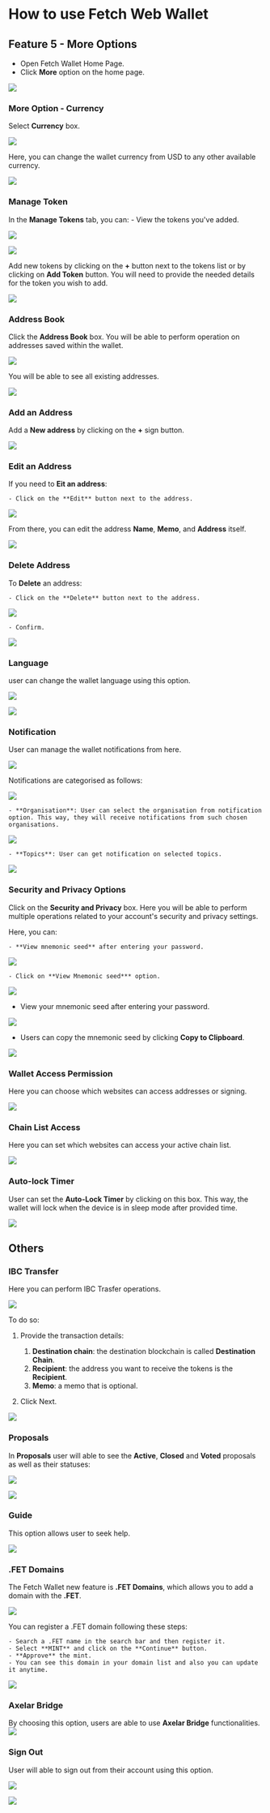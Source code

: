 # How to use Fetch Web Wallet

## Feature 5 - More Options

- Open Fetch Wallet Home Page.
- Click **More** option on the home page.

![](src/images/guides/wallet/web-wallet_48.png)

### More Option - Currency

Select **Currency** box.

![](src/images/guides/wallet/web-wallet_49.png)

Here, you can change the wallet currency from USD to any other available currency.

![](src/images/guides/wallet/web-wallet_50.png)

### Manage Token

In the **Manage Tokens** tab, you can:
    - View the tokens you've added.

![](src/images/guides/wallet/web-wallet_51.png)

![](src/images/guides/wallet/web-wallet_52.png)

Add new tokens by clicking on the **+** button next to the tokens list or by clicking on **Add Token** button. You will need to provide the needed details for the token you wish to add.

![](src/images/guides/wallet/web-wallet_53.png)

### **Address Book**

Click the **Address Book** box. You will be able to perform operation on addresses saved within the wallet.

![](src/images/guides/wallet/web-wallet_54.png)

You will be able to see all existing addresses.

![](src/images/guides/wallet/web-wallet_55.png)

### Add an Address

Add a **New address** by clicking on the **+** sign button.

![](src/images/guides/wallet/web-wallet_56.png)

### Edit an Address

If you need to **Eit an address**:

    - Click on the **Edit** button next to the address.

![](src/images/guides/wallet/web-wallet_57.png)

From there, you can edit the address **Name**, **Memo**, and **Address** itself.

![](src/images/guides/wallet/web-wallet_58.png)

### Delete Address

To **Delete** an address:

    - Click on the **Delete** button next to the address.

![](src/images/guides/wallet/web-wallet_59.png)

    - Confirm.

![](src/images/guides/wallet/web-wallet_60.png)

### Language

user can change the wallet language using this option.

![](src/images/guides/wallet/web-wallet_61.png)

![](src/images/guides/wallet/web-wallet_62.png)

### Notification

User can manage the wallet notifications from here.

![](src/images/guides/wallet/web-wallet_63.png)

Notifications are categorised as follows:

![](src/images/guides/wallet/web-wallet_64.png)

    - **Organisation**: User can select the organisation from notification option. This way, they will receive notifications from such chosen organisations.

![](src/images/guides/wallet/web-wallet_65.png)

    - **Topics**: User can get notification on selected topics.

![](src/images/guides/wallet/web-wallet_66.png)

### Security and Privacy Options

Click on the **Security and Privacy** box. Here you will be able to perform multiple operations related to your account's security and privacy settings.

Here, you can:

    - **View mnemonic seed** after entering your password.

![](src/images/guides/wallet/web-wallet_67.png)

    - Click on **View Mnemonic seed*** option.

![](src/images/guides/wallet/web-wallet_68.png)

- View your mnemonic seed after entering your password.

![](src/images/guides/wallet/web-wallet_70.png)

- Users can copy the mnemonic seed by clicking **Copy to Clipboard**.

![](src/images/guides/wallet/web-wallet_71.png)

### Wallet Access Permission

Here you can choose which websites can access addresses or signing.

![](src/images/guides/wallet/web-wallet_72.png)

### Chain List Access

Here you can set which websites can access your active chain list.

![](src/images/guides/wallet/web-wallet_73.png)

### Auto-lock Timer

User can set the **Auto-Lock Timer** by clicking on this box. This way, the wallet will lock when the device is in sleep mode after provided time.

![](src/images/guides/wallet/web-wallet_74.png)

## Others

### IBC Transfer

Here you can perform IBC Trasfer operations.

![](src/images/guides/wallet/web-wallet_75.png)

To do so:

1. Provide the transaction details:

    1. **Destination chain**: the destination blockchain is called **Destination Chain**.
    2. **Recipient**: the address you want to receive the tokens is the **Recipient**.
    3. **Memo**: a memo that is optional.

2. Click Next.

![](src/images/guides/wallet/web-wallet_76.png)

### Proposals

In **Proposals** user will able to see the **Active**, **Closed** and **Voted** proposals as well as their statuses:

![](src/images/guides/wallet/web-wallet_77.png)

![](src/images/guides/wallet/web-wallet_78.png)

### Guide

This option allows user to seek help.

![](src/images/guides/wallet/web-wallet_79.png)

### .FET Domains

The Fetch Wallet new feature is **.FET Domains**, which allows you to add a domain with the **.FET**.

![](src/images/guides/wallet/web-wallet_80.png)

You can register a .FET domain following these steps:

    - Search a .FET name in the search bar and then register it.
    - Select **MINT** and click on the **Continue** button.
    - **Approve** the mint.
    - You can see this domain in your domain list and also you can update it anytime.

![](src/images/guides/wallet/web-wallet_81.png)

### Axelar Bridge

By choosing this option, users are able to use **Axelar Bridge** functionalities.
![](src/images/guides/wallet/web-wallet_82.png)

### Sign Out

User will able to sign out from their account using this option.

![](src/images/guides/wallet/web-wallet_83.png)

![](src/images/guides/wallet/web-wallet_84.png)
